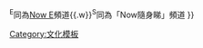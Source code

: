 {{Navbox
|name=Now寬頻電視頻道
|title=[[Now TV]]頻道
|bodyclass = hlist hlist-pipe
|group1= [[香港電視娛樂]]</br><small>[[香港免費電視頻道列表#數碼電視|免費電視頻道]]</small>
|list1=
*[[ViuTV]]<sup>E</sup> <sup>S</sup>
*[[ViuTVsix]]
|group2=劇集、資訊娛樂
|list2=
*[[now劇集台]] <sup>E</sup> <sup>S</sup>
*[[now華劇台]] <sup>#</sup>
*[[nowJelli紫金國際台]] <sup>#</sup><sup>E</sup> <sup>S</sup>
*[[MOOV|MOOV演唱會+MV台]] <sup>S</sup>

|group3=影視預告或電影
|list3=
*now影視點播站 <sup>E</sup>
*[[now爆谷台]] <sup>#</sup><sup>E</sup>
*[[now爆谷星影台]] <sup>#</sup><sup>E</sup>
*MOViE MOViE <sup>E</sup>

|group4=[[now寬頻電視新聞|新聞]]或資訊
|list4=
*[[now直播台]] <sup>E</sup> <sup>S</sup>
*[[now新聞台]] <sup>E</sup> <sup>S</sup>
*[[now財經台]] <sup>#</sup><sup>E</sup> <sup>S</sup>
*[[now報價台]]

|group5=兒童
|list5=
智叻樂園
|group6=[[now寬頻電視體育平臺|體育]]或賽馬
|list6=
*[[英格蘭超級足球聯賽|英超]]
**[[now寬頻電視體育平台|now Sports PL TV]]<sup>E</sup> <sup>S</sup>
**[[now寬頻電視體育平台|now Sports 英超1台]]<sup>E</sup> <sup>S</sup>
**[[now寬頻電視體育平台|2台]]<sup>E</sup> <sup>S</sup>
**[[now寬頻電視體育平台|3台]]<sup>E</sup> <sup>S</sup>
**[[now寬頻電視體育平台|4台]]<sup>E</sup> <sup>S</sup>
**[[now寬頻電視體育平台|5台]]
**[[now寬頻電視體育平台|6台]]
*體育
**[[now寬頻電視體育平台|beIN - Now Sports 2]]<sup>E</sup> <sup>S</sup>
**[[now寬頻電視體育平台|now Sports Prime]]<sup>E</sup> <sup>S</sup>
**[[now寬頻電視體育平台|4K]]<sup>E</sup> <sup>S</sup>
**[[now寬頻電視體育平台|1]]<sup>E</sup><sup>E</sup> <sup>S</sup>
**[[now寬頻電視體育平台|3]]<sup>E</sup> <sup>S</sup>
**[[now寬頻電視體育平台|4]]<sup>E</sup> <sup>S</sup>
**[[now寬頻電視體育平台|5]]
**[[now寬頻電視體育平台|6]]
**[[now寬頻電視體育平台|7]]
**[[now寬頻電視體育平台|4K 616]]
**[[now寬頻電視體育平台|4K 617]]
**[[now寬頻電視體育平台|618]]
**[[now寬頻電視體育平台|619]]
**[[now寬頻電視體育平台|651]]
**[[now寬頻電視體育平台|681]]
**[[now寬頻電視體育平台|Plus]]
*賽馬
**[[now668]]
*[[高爾夫球]]
**[[now寬頻電視體育平台|now Golf 2]]<sup>E</sup> <sup>S</sup>
**[[now寬頻電視體育平台|3]]<sup>E</sup> <sup>S</sup>
*[[欖球]]
**[[RugbyPass TV]]
*MUTV
**[[MUTV]]<sup>E</sup>
|group7=成人
|list7=
*成人自選影院
|group8=海外
|list8=
*[[now International]]
*[[now衛星台]]
|group9=已停播頻道
|list9= 
*新聞或資訊
**交通頻道
**天氣頻道
**[[now寬頻電視航班資訊|航班資訊]]
*資訊娛樂
**[[now Game]]
**[[now寬頻電視頻道列表|頻道列表]]
**[[now寬頻電視snaap!|snaap!]]
**[[now寬頻電視YP 互動頻道 502|YP 互動頻道 502]]
**[[now寬頻電視視察易|視察易]]
**[[now芒果台]]
**[[now101台]]
**[[now香港台]]
**now Shop
*體育及博彩
**[[now寬頻電視體育平台|now Sports 8]]
**[[now寬頻電視體育平台|9]]
**[[now寬頻電視體育平台|650]]
**[[now寬頻電視體育平台|680]]
**[[now寬頻電視體育平台|HD]]
**[[now寬頻電視體育平台|HD Plus]]
**[[now寬頻電視體育平臺#幸運88台|幸運88台]]
**[[now寬頻電視體育平台|now 610]]
**[[now寬頻電視體育平台|now Sports 英超7台]]
**[[now寬頻電視體育平台|8台]]
**[[now寬頻電視體育平台|now 英超 9台]]
**[[now寬頻電視體育平台|now Golf 1]]
*無綫收費電視
**[[無綫網絡電視]]
**[[英皇娛樂台]]
*新聞
**[[亞洲電視新聞財經頻道]]
**[[彭博電視]]
*電影
**[[美亞電影台]]

|below = <sup>#</sup> 設海外版本／於海外亦有播放{{.w}}<sup>E</sup>同為[[Now E]]頻道{{.w}}<sup>S</sup>同為「Now隨身睇」頻道
}}<noinclude>
[[Category:文化模板]]
</noinclude>